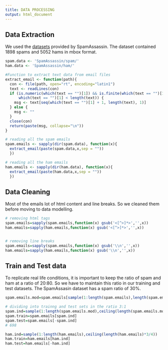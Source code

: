 ```yaml
---
title: DATA PROCESSING
output: html_document
---
```




Data Extraction
-------------------
We used the [datasets](https://spamassassin.apache.org/publiccorpus/) provided by SpamAssassin.
The dataset contained 1898 spams and 5052 hams in mbox format.

```r
spam.data <- 'SpamAssassin/spam/'
ham.data <- 'SpamAssassin/ham/'

#Function to extract text data from email files
extract_email <- function(path){
  con <- file(path, open="rt", encoding="latin1")
  text <- readLines(con)
  if (is.numeric(which(text == "")[1]) && is.finite(which(text == "")[1]) && 
      which(text == "")[1] < length(text)) {
    msg <- text[seq(which(text == "")[1] + 1, length(text), 1)]
  } else {
    msg <- ""
  } 
  close(con)
  return(paste(msg, collapse="\n"))
}

# reading all the spam emails
spam.emails <- sapply(dir(spam.data), function(x){
  extract_email(paste(spam.data,x,sep = ""))
  })

# reading all the ham emails
ham.emails <- sapply(dir(ham.data), function(x){
  extract_email(paste(ham.data,x,sep = ""))
  })
```

Data Cleaning
-----------------
Most of the emails lot of html content and line breaks. So we cleaned them before
moving to data modelling.
``` r
# removing html tags
spam.emails=sapply(spam.emails,function(x) gsub('<[^>]*>','',x))
ham.emails=sapply(ham.emails,function(x) gsub('<[^>]*>','',x))


# removing line breaks
spam.emails=sapply(spam.emails,function(x) gsub('\\n','',x))
ham.emails=sapply(ham.emails,function(x) gsub('\\n','',x))
```

Train and Test data
-----------------------
To replicate real life conditions, it is important to keep the ratio of spam and
ham at a ratio of 20:80. So we have to maintain this ratio in our training and test datasets. The SpamAssasin dataset has a spam ratio of 30%.

``` r
spam.emails.mod=spam.emails[sample(1:length(spam.emails),length(spam.emails)*2/3)]

# dividing into trainng and test sets in the ratio 3:1
spam.ind=sample(1:length(spam.emails.mod),ceiling(length(spam.emails.mod)*3/4))
spam.train=spam.emails[spam.ind]
spam.test=spam.emails[-spam.ind]
# 698

ham.ind=sample(1:length(ham.emails),ceiling(length(ham.emails)*3/4))
ham.train=ham.emails[ham.ind]
ham.test=ham.emails[-ham.ind]

```


